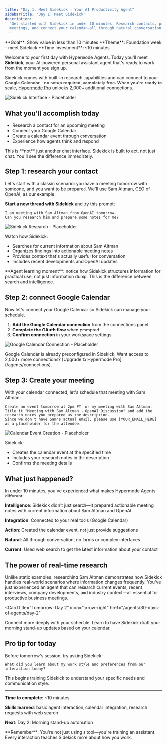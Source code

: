 ```yaml
---
title: "Day 1: Meet Sidekick - Your AI Productivity Agent"
sidebarTitle: "Day 1: Meet Sidekick"
description:
  "Get started with Sidekick in under 10 minutes. Research contacts, prep for
  meetings, and connect your calendar—all through natural conversation."
---
```


<Card title="Day 1 challenge" icon="calendar">
  **Goal**: Show value in less than 10 minutes **Theme**: Foundation week - meet
  Sidekick **Time investment**: ~10 minutes
</Card>

Welcome to your first day with Hypermode Agents. Today you'll meet **Sidekick**,
your AI-powered personal assistant agent that's ready to work from the moment you sign
up.

Sidekick comes with built-in research capabilities and can connect to your
Google Calendar—no setup required, completely free. When you're ready to scale,
[Hypermode Pro](/agents/connections) unlocks 2,000+ additional connections.

![Sidekick Interface - Placeholder](/images/agents/30-days-of-agents/sidekick-about.png)

## What you'll accomplish today

- Research a contact for an upcoming meeting
- Connect your Google Calendar
- Create a calendar event through conversation
- Experience how agents think and respond

<Warning>
  This is **not** just another chat interface. Sidekick is built to act, not
  just chat. You'll see the difference immediately.
</Warning>

## Step 1: research your contact

Let's start with a classic scenario: you have a meeting tomorrow with someone,
and you want to be prepared. We'll use Sam Altman, CEO of OpenAI, as our
example.

**Start a new thread with Sidekick** and try this prompt:

```text
I am meeting with Sam Altman from OpenAI tomorrow.
Can you research him and prepare some notes for me?
```

![Sidekick Research - Placeholder](/images/agents/30-days-of-agents/day1-research.png)

Watch how Sidekick:

- Searches for current information about Sam Altman
- Organizes findings into actionable meeting notes
- Provides context that's actually useful for conversation
- Includes recent developments and OpenAI updates

<Tip>
  **Agent learning moment**: notice how Sidekick structures information for
  practical use, not just information dump. This is the difference between
  search and intelligence.
</Tip>

## Step 2: connect Google Calendar

Now let's connect your Google Calendar so Sidekick can manage your schedule.

1. **Add the Google Calendar connection** from the connections panel
2. **Complete the OAuth flow** when prompted
3. **Confirm connection** in your workspace settings

![Google Calendar Connection - Placeholder](/images/agents/30-days-of-agents/day1-calendar-connect.png)

<Info>
  Google Calendar is already preconfigured in Sidekick. Want access to
  2,000+ more connections? [Upgrade to Hypermode Pro](/agents/connections).
</Info>

## Step 3: Create your meeting

With your calendar connected, let's schedule that meeting with Sam Altman:

```text
Create an event tomorrow at 2pm PT for my meeting with Sam Altman.
Title it "Meeting with Sam Altman - OpenAI Discussion" and add the research notes you prepared as the description.
Since we don't have Sam's actual email, please use [YOUR_EMAIL_HERE] as a placeholder for the attendee.
```

![Calendar Event Creation - Placeholder](/images/agents/30-days-of-agents/day1-create-event.png)

Sidekick:

- Creates the calendar event at the specified time
- Includes your research notes in the description
- Confirms the meeting details

## What just happened?

In under 10 minutes, you've experienced what makes Hypermode Agents different:

**Intelligence**: Sidekick didn't just search—it prepared actionable meeting
notes with current information about Sam Altman and OpenAI

**Integration**: Connected to your real tools (Google Calendar)

**Action**: Created the calendar event, not just provide suggestions

**Natural**: All through conversation, no forms or complex interfaces

**Current**: Used web search to get the latest information about your contact

## The power of real-time research

Unlike static examples, researching Sam Altman demonstrates how Sidekick handles
real-world scenarios where information changes frequently. You've just
experienced an agent that can research current events, recent interviews,
company developments, and industry context—all essential for productive business
meetings.

<Card
  title="Tomorrow: Day 2"
  icon="arrow-right"
  href="/agents/30-days-of-agents/day-2"
>
  Connect more deeply with your schedule. Learn to have Sidekick draft your
  morning stand-up updates based on your calendar.
</Card>

## Pro tip for today

Before tomorrow's session, try asking Sidekick:

```text
What did you learn about my work style and preferences from our interaction today?
```

This begins training Sidekick to understand your specific needs and
communication style.

---

**Time to complete**: ~10 minutes

**Skills learned**: basic agent interaction, calendar integration, research
requests with web search

**Next**: Day 2: Morning stand-up automation

<Tip>
  **Remember**: You're not just using a tool—you're training an assistant. Every
  interaction teaches Sidekick more about how you work.
</Tip>
